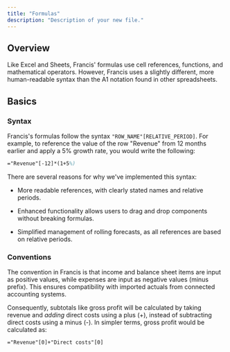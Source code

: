 ```yaml
---
title: "Formulas"
description: "Description of your new file."
---
```


## Overview

Like Excel and Sheets, Francis' formulas use cell references, functions, and mathematical operators. However, Francis uses a slightly different, more human-readable syntax than the A1 notation found in other spreadsheets.

## Basics

### Syntax

Francis's formulas follow the syntax `"ROW_NAME"[RELATIVE_PERIOD]`. For example, to reference the value of the row "Revenue" from 12 months earlier and apply a 5% growth rate, you would write the following:

```latex
="Revenue"[-12]*(1+5%)
```

There are several reasons for why we've implemented this syntax:

* More readable references, with clearly stated names and relative periods.

* Enhanced functionality allows users to drag and drop components without breaking formulas.

* Simplified management of rolling forecasts, as all references are based on relative periods.

### Conventions

The convention in Francis is that income and balance sheet items are input as positive values, while expenses are input as negative values (minus prefix). This ensures compatibility with imported actuals from connected accounting systems.

Consequently, subtotals like gross profit will be calculated by taking revenue and *adding* direct costs using a plus (+), instead of subtracting direct costs using a minus (-). In simpler terms, gross profit would be calculated as:

```latex
="Revenue"[0]+"Direct costs"[0]
```